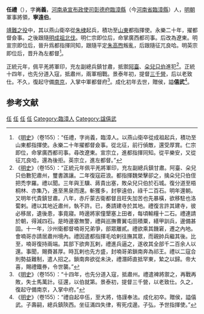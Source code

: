 '''任禮'''（{{bd|1380年||1465年|catIdx=}}），字'''尚義'''，[[河南承宣布政使司|河南承宣布政使司]][[彰德府|彰德府]][[臨漳縣|臨漳縣]]（今[[河南省|河南省]][[臨漳縣|臨漳縣]]）人，[[明朝|明朝]]軍事將領，'''寧遠伯'''。

[[靖難之役|靖難之役]]中，其以燕山衛卒從[[朱棣|朱棣]]起兵，積功至[[山東|山東]]都指揮使。永樂二十年，擢都督僉事。之後跟隨[[明成祖北伐|明成祖北伐]]。明仁宗即位后，命掌廣西都司事。后改為遼東。明宣宗即位后，晉升爲都指揮同知，跟隨平定[[朱高煦|朱高煦]]叛亂，后跟隨征兀良哈。明英宗即位后，晋升為左都督<ref>《[[明史|明史]]》（卷155）：“任禮，字尚義，臨漳人。以燕山衛卒從成祖起兵，積功至山東都指揮使。永樂二十年擢都督僉事。從北征，前行偵敵，還受厚賞。仁宗即位，命掌廣西都司事。尋改遼東。宣宗立，進都指揮同知。從平樂安，又從征兀良哈，還為後拒。英宗立，進左都督。”</ref>。

正統元年，佩平羌將軍印，充左副總兵鎮甘肅，抵禦[[阿臺|阿臺]]、[[朵兒只伯|朵兒只伯]]進犯<ref>《[[明史|明史]]》（卷155）：“正統元年佩平羌將軍印，充左副總兵鎮甘肅。阿臺、朵兒只伯數犯肅州，璽書譙讓。二年復寇莊浪。都指揮魏榮擊卻之，擒朵兒只伯侄把禿孛羅。禮以聞。三年與王驥、蔣貴出塞，敗朵兒只伯於石城。復分道至梧桐林、亦集乃，進至黑泉而還。斬獲多，封寧遠伯，祿千二百石。明年還朝。又明年代貴鎮甘肅。八年，赤斤蒙古衛都督且旺失加苦也先暴橫，欲移駐也洛蔔剌。禮以其地近肅州，執不許。已，奏請建寺於其地。禮復言許其建寺，彼必移居，遺後患，事竟寢。時邊將家僮墾塞上田者，每頃輸糧十二石。禮連請於朝，得減四石。是時邊塞無警，禮與巡撫曹翼屯田積粟，繕甲訓兵，邊備甚固。十一年，沙州衛都督喃哥兄弟爭，部眾離貳。禮欲乘其饑窘，遷之內地。會喃哥亦請居肅州境內。禮因遣都指揮毛哈剌往撫其眾，而親帥兵繼其後。比至，喃哥復持兩端。其部下欲奔瓦剌，禮進兵逼之，遂收其全部千二百余人以還。事聞，賜賚甚厚。時瓦剌也先方盛，封喃哥弟鎖南奔為祁王。禮以二寇合則勢益難制，遣人招之。鎖南奔欲從未決，禮潛師直抵罕東，縶之以歸。帝大喜，賜禮鐵券，令世襲。”</ref>。正統十四年，也先分道入寇，抵肅州，兩軍相戰。景泰年初，提督[[三千營|三千營]]，后以老致仕。不久，復起守備[[南京|南京]]，入掌中軍都督府<ref>《[[明史|明史]]》（卷155）：“十四年，也先分道入寇，抵肅州。禮遣裨將禦之，再戰再敗，失士馬萬計。征還，以伯就第。景泰初，提督三千營，以老致仕。久之，復起守備南京，入掌中府。”</ref>。成化初年去世，贈侯，謚'''僖武'''<ref>《[[明史|明史]]》（卷155）：“禮自起卒伍，至大將，恪謹奉法。成化初卒。贈侯，謚僖武。子壽嗣，總兵鎮陝西。坐征滿四失律，宥死戍邊。子弘，予世指揮使。”</ref>。

==参考文献==
{{wikisource|明史/卷155}}
<div class="references-small">
<references />
</div>
[[Category:明朝伯爵|任]]
[[Category:明朝都督|任]]
[[Category:明朝總兵官|任]]
[[Category:靖難之役人物|任]]
[[Category:臨漳人|Category:臨漳人]]
[[Category:諡僖武|Category:諡僖武]]